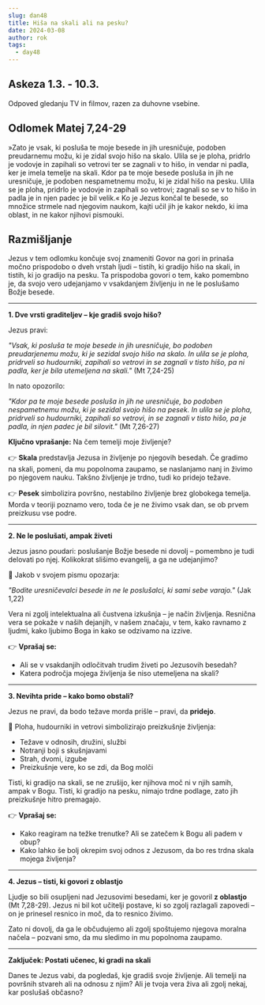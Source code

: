 ```yaml
---
slug: dan48
title: Hiša na skali ali na pesku?
date: 2024-03-08
author: rok
tags:
  - day48
---
```


## Askeza 1.3. - 10.3.

Odpoved gledanju TV in filmov, razen za duhovne vsebine.

## Odlomek Matej 7,24-29

»Zato je vsak, ki posluša te moje besede in jih uresničuje, podoben preudarnemu možu, ki je zidal svojo hišo na skalo. Ulila se je ploha, pridrlo je vodovje in zapihali so vetrovi ter se zagnali v to hišo, in vendar ni padla, ker je imela temelje na skali. Kdor pa te moje besede posluša in jih ne uresničuje, je podoben nespametnemu možu, ki je zidal hišo na pesku. Ulila se je ploha, pridrlo je vodovje in zapihali so vetrovi; zagnali so se v to hišo in padla je in njen padec je bil velik.«
Ko je Jezus končal te besede, so množice strmele nad njegovim naukom, kajti učil jih je kakor nekdo, ki ima oblast, in ne kakor njihovi pismouki.

## Razmišljanje

Jezus v tem odlomku končuje svoj znameniti Govor na gori in prinaša močno prispodobo o dveh vrstah ljudi – tistih, ki gradijo hišo na skali, in tistih, ki jo gradijo na pesku. Ta prispodoba govori o tem, kako pomembno je, da svojo vero udejanjamo v vsakdanjem življenju in ne le poslušamo Božje besede.

---

**1. Dve vrsti graditeljev – kje gradiš svojo hišo?**

Jezus pravi:

_"Vsak, ki posluša te moje besede in jih uresničuje, bo podoben preudarjenemu možu, ki je sezidal svojo hišo na skalo. In ulila se je ploha, pridrveli so hudourniki, zapihali so vetrovi in se zagnali v tisto hišo, pa ni padla, ker je bila utemeljena na skali."_ (Mt 7,24-25)

In nato opozorilo:

_"Kdor pa te moje besede posluša in jih ne uresničuje, bo podoben nespametnemu možu, ki je sezidal svojo hišo na pesek. In ulila se je ploha, pridrveli so hudourniki, zapihali so vetrovi, in se zagnali v tisto hišo, pa je padla, in njen padec je bil silovit."_ (Mt 7,26-27)

**Ključno vprašanje:** Na čem temelji moje življenje?

👉 **Skala** predstavlja Jezusa in življenje po njegovih besedah. Če gradimo na skali, pomeni, da mu popolnoma zaupamo, se naslanjamo nanj in živimo po njegovem nauku. Takšno življenje je trdno, tudi ko pridejo težave.

👉 **Pesek** simbolizira površno, nestabilno življenje brez globokega temelja. Morda v teoriji poznamo vero, toda če je ne živimo vsak dan, se ob prvem preizkusu vse podre.

---

**2. Ne le poslušati, ampak živeti**

Jezus jasno poudari: poslušanje Božje besede ni dovolj – pomembno je tudi delovati po njej. Kolikokrat slišimo evangelij, a ga ne udejanjimo?

📖 Jakob v svojem pismu opozarja:

_"Bodite uresničevalci besede in ne le poslušalci, ki sami sebe varajo."_ (Jak 1,22)

Vera ni zgolj intelektualna ali čustvena izkušnja – je način življenja. Resnična vera se pokaže v naših dejanjih, v našem značaju, v tem, kako ravnamo z ljudmi, kako ljubimo Boga in kako se odzivamo na izzive.

👉 **Vprašaj se:**

- Ali se v vsakdanjih odločitvah trudim živeti po Jezusovih besedah?
- Katera področja mojega življenja še niso utemeljena na skali?

---

**3. Nevihta pride – kako bomo obstali?**

Jezus ne pravi, da bodo težave morda prišle – pravi, da **pridejo**.

🌊 Ploha, hudourniki in vetrovi simbolizirajo preizkušnje življenja:

- Težave v odnosih, družini, službi
- Notranji boji s skušnjavami
- Strah, dvomi, izgube
- Preizkušnje vere, ko se zdi, da Bog molči

Tisti, ki gradijo na skali, se ne zrušijo, ker njihova moč ni v njih samih, ampak v Bogu. Tisti, ki gradijo na pesku, nimajo trdne podlage, zato jih preizkušnje hitro premagajo.

👉 **Vprašaj se:**

- Kako reagiram na težke trenutke? Ali se zatečem k Bogu ali padem v obup?
- Kako lahko še bolj okrepim svoj odnos z Jezusom, da bo res trdna skala mojega življenja?

---

**4. Jezus – tisti, ki govori z oblastjo**

Ljudje so bili osupljeni nad Jezusovimi besedami, ker je govoril **z oblastjo** (Mt 7,28-29). Jezus ni bil kot učitelji postave, ki so zgolj razlagali zapovedi – on je prinesel resnico in moč, da to resnico živimo.

Zato ni dovolj, da ga le občudujemo ali zgolj spoštujemo njegova moralna načela – pozvani smo, da mu sledimo in mu popolnoma zaupamo.

---

**Zaključek: Postati učenec, ki gradi na skali**

Danes te Jezus vabi, da pogledaš, kje gradiš svoje življenje. Ali temelji na površnih stvareh ali na odnosu z njim? Ali je tvoja vera živa ali zgolj nekaj, kar poslušaš občasno?
